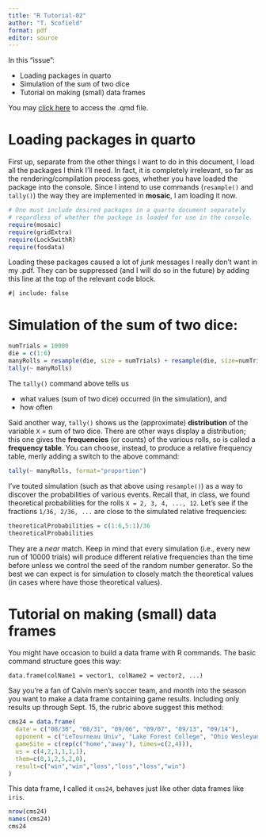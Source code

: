 ```yaml
---
title: "R Tutorial-02"
author: "T. Scofield"
format: pdf
editor: source
---
```


In this "issue":

 * Loading packages in quarto
 * Simulation of the sum of two dice
 * Tutorial on making (small) data frames

You may [click here](https://scofield.site/courses/s243/Rtutorials/Rtutorial-02.qmd) to access the .qmd file.

# Loading packages in quarto

First up, separate from the other things I want to do in this document, I load all the packages I think I'll need.  In fact, it is
completely irrelevant, so far as the rendering/compilation process goes, whether you have loaded the package into the console.  Since I intend to use commands (`resample()` and `tally()`) the way they are implemented in **mosaic**, I am loading it now.

```r
# One must include desired packages in a quarto document separately
# regardless of whether the package is loaded for use in the console.
require(mosaic)
require(gridExtra)
require(Lock5withR)
require(fosdata)
```

Loading these packages caused a lot of *junk* messages I really don't want in my .pdf.  They can be suppressed (and I will do so in the future) by adding this line at the top of the relevant code block.

`#| include: false`

# Simulation of the sum of two dice:

```r
numTrials = 10000
die = c(1:6)
manyRolls = resample(die, size = numTrials) + resample(die, size=numTrials)
tally(~ manyRolls)
```

The `tally()` command above tells us

 * what values (sum of two dice) occurred (in the simulation), and
 * how often
 
Said another way, `tally()` shows us the (approximate) **distribution** of the variable `X` = sum of two dice.  There are other ways display a distribution; this one gives the **frequencies** (or counts) of the various rolls, so is called a **frequency table**.  You can choose, instead, to produce a relative frequency table, merly adding a switch to the above command:

```r
tally(~ manyRolls, format="proportion")
```

I've touted simulation (such as that above using `resample()`) as a way to discover the probabilities of various events.  Recall that, in class, we found theoretical probabilities for the rolls `X = 2, 3, 4, ..., 12`.  Let's see if the fractions `1/36, 2/36, ...` are close to the simulated relative frequencies:

```r
theoreticalProbabilities = c(1:6,5:1)/36
theoreticalProbabilities
```

They are a *near* match.  Keep in mind that every simulation (i.e., every new run of 10000 trials) will produce different relative frequencies than the time before unless we control the seed of the random number generator.  So the best we can expect is for simulation to closely match the theoretical values (in cases where have those theoretical values).

# Tutorial on making (small) data frames

You might have occasion to build a data frame with R commands.  The basic command structure goes this way:

`data.frame(colName1 = vector1, colName2 = vector2, ...)`

Say you're a fan of Calvin men's soccer team, and month into the season you want to make a data frame containing game results.  Including only results up through Sept. 15, the rubric above suggest this method:

```r
cms24 = data.frame(
  date = c("08/30", "08/31", "09/06", "09/07", "09/13", "09/14"),
  opponent = c("LeTourneau Univ", "Lake Forest College", "Ohio Wesleyan Univ", "Ohio Northern Univ", "Pacific Lutheran Univ", "Willamette Univ"),
  gameSite = c(rep(c("home","away"), times=c(2,4))),
  us = c(4,2,1,1,1,1),
  them=c(0,1,2,5,2,0),
  result=c("win","win","loss","loss","loss","win")
)
```

This data frame, I called it `cms24`, behaves just like other data frames like `iris`.
```r
nrow(cms24)
names(cms24)
cms24
```


